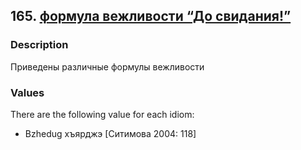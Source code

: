 ## 165. <a href =  'https://agricolamz.github.io/The_Circassian_Isoglosses_Database/165.html'>формула вежливости "До свидания!"</a>
### Description

Приведены различные формулы вежливости

### Values
There are the following value for each idiom:

* Bzhedug  хъярджэ [Ситимова 2004: 118] 


